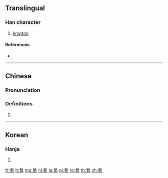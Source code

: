 ==Translingual==

===Han character===
{{Han char|rn=84|rad=气|as=07|sn=11|four=80217|canj=ONJRU}}

# [[krypton]]

====References====
* {{Han ref|kx=0600.011|dkj=17067|hdz=32012.020|uh=6C2A|ud=27690|bh=D5DF|bd=54751}}

----

==Chinese==
{{zh-forms}}

===Pronunciation===
{{zh-pron
|m=kè
|c=hak1
|cat=
}}

===Definitions===
{{zh-hanzi}}

# {{rfdef|zh}}

----

==Korean==

===Hanja===
{{ko-hanja|hangeul=극|eumhun=|rv=geuk|mr=kŭk|y=kuk}}

# {{defn|lang=ko|sort=气07}}

[[fr:氪]]
[[lt:氪]]
[[mg:氪]]
[[nl:氪]]
[[ja:氪]]
[[pl:氪]]
[[ro:氪]]
[[th:氪]]
[[zh:氪]]